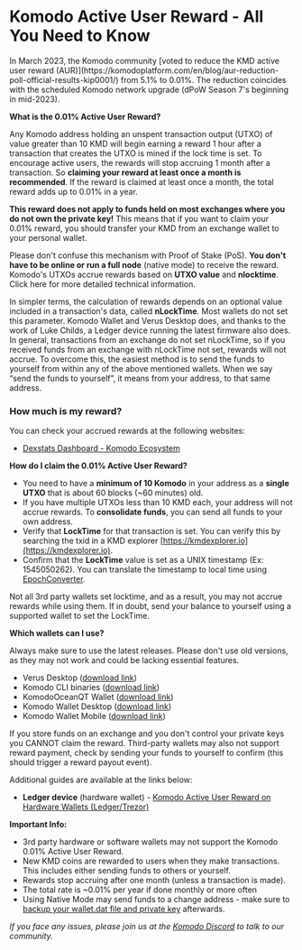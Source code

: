 

# Komodo Active User Reward - All You Need to Know

<Note type="info">
  In March 2023, the Komodo community [voted to reduce the KMD active user reward (AUR)](https://komodoplatform.com/en/blog/aur-reduction-poll-official-results-kip0001/) from 5.1% to 0.01%. The reduction coincides with the scheduled Komodo network upgrade (dPoW Season 7's beginning in mid-2023).
</Note>

**What is the 0.01% Active User Reward?**

Any Komodo address holding an unspent transaction output (UTXO) of value greater than 10 KMD will begin earning a reward 1 hour after a transaction that creates the UTXO is mined if the lock time is set. To encourage active users, the rewards will stop accruing 1 month after a transaction. So **claiming your reward at least once a month is recommended**. If the reward is claimed at least once a month, the total reward adds up to 0.01% in a year.

**This reward does not apply to funds held on most exchanges where you do not own the private key!** This means that if you want to claim your 0.01% reward, you should transfer your KMD from an exchange wallet to your personal wallet.

<OptimizedImage title="Komodo Active User Reward - All You Need to Know" src={activeUserReward1} classNaming="w-full" alt="Komodo Active User Reward - Everything You Need to Know" />

Please don't confuse this mechanism with Proof of Stake (PoS). **You don't have to be online or run a full node** (native mode) to receive the reward. Komodo's UTXOs accrue rewards based on **UTXO value** and **nlocktime**. Click here for more detailed technical information.

In simpler terms, the calculation of rewards depends on an optional value included in a transaction's data, called **nLockTime**. Most wallets do not set this parameter. Komodo Wallet and Verus Desktop does, and thanks to the work of Luke Childs, a Ledger device running the latest firmware also does. In general, transactions from an exchange do not set nLockTime, so if you received funds from an exchange with nLockTime not set, rewards will not accrue. To overcome this, the easiest method is to send the funds to yourself from within any of the above mentioned wallets. When we say “send the funds to yourself”, it means from your address, to that same address.

### How much is my reward?

<OptimizedImage title="Komodo Active User Reward - All You Need to Know" src={activeUserReward2} classNaming="w-full" alt="Komodo Active User Reward - All You Need to Know" />

You can check your accrued rewards at the following websites:

*   [Dexstats Dashboard - Komodo Ecosystem](https://dexstats.info/rewards.php)

**How do I claim the 0.01% Active User Reward?**

*   You need to have a **minimum of 10 Komodo** in your address as a **single UTXO** that is about 60 blocks (\~60 minutes) old.
*   If you have multiple UTXOs less than 10 KMD each, your address will not accrue rewards. To **consolidate funds**, you can send all funds to your own address.
*   Verify that **LockTime** for that transaction is set. You can verify this by searching the txid in a KMD explorer [https://kmdexplorer.io](https://kmdexplorer.io).
*   Confirm that the **LockTime** value is set as a UNIX timestamp (Ex: 1545050262). You can translate the timestamp to local time using [EpochConverter](https://www.epochconverter.com/).

<OptimizedImage title="Komodo Active User Reward - All You Need to Know" src={activeUserReward3} classNaming="w-full" alt="Komodo Active User Reward - All You Need to Know" />

<Note type="info">
  Not all 3rd party wallets set locktime, and as a result, you may not accrue rewards while using them. If in doubt, send your balance to yourself using a supported wallet to set the LockTime.
</Note>

**Which wallets can I use?**

Always make sure to use the latest releases. Please don't use old versions, as they may not work and could be lacking essential features.

*   Verus Desktop ([download link](https://veruscoin.io/wallet.html))
*   Komodo CLI binaries ([download link](https://github.com/KomodoPlatform/komodo/releases))
*   KomodoOceanQT Wallet ([download link](https://github.com/DeckerSU/KomodoOcean/releases))
*   Komodo Wallet Desktop ([download link](https://github.com/KomodoPlatform/komodo-wallet-desktop/releases))
*   Komodo Wallet Mobile ([download link](https://atomicdex.io/en/downloads/))

<Note type="warning">
  If you store funds on an exchange and you don't control your private keys you CANNOT claim the reward. Third-party wallets may also not support reward payment, check by sending your funds to yourself to confirm (this should trigger a reward payout event).
</Note>

Additional guides are available at the links below:

*   **Ledger device** (hardware wallet) - [Komodo Active User Reward on Hardware Wallets (Ledger/Trezor)](https://forum.komodoplatform.com/t/komodo-5-active-user-reward-on-hardware-wallets-ledger-trezor/446)

**Important Info:**

*   3rd party hardware or software wallets may not support the Komodo 0.01% Active User Reward.
*   New KMD coins are rewarded to users when they make transactions. This includes either sending funds to others or yourself.
*   Rewards stop accruing after one month (unless a transaction is made).
*   The total rate is \~0.01% per year if done monthly or more often
*   Using Native Mode may send funds to a change address - make sure to [backup your wallet.dat file and private key](https://forum.komodoplatform.com/t/securing-komodo-wallet-dat-file-with-encryption/443) afterwards.

*If you face any issues, please join us at the [Komodo Discord](https://komodoplatform.com/discord) to talk to our community.*
